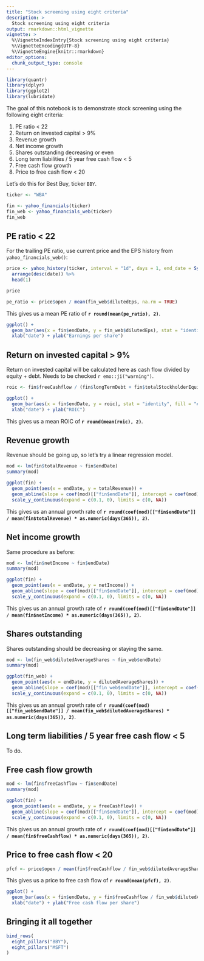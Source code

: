 ```yaml
---
title: "Stock screening using eight criteria"
description: >
  Stock screening using eight criteria
output: rmarkdown::html_vignette
vignette: >
  %\VignetteIndexEntry{Stock screening using eight criteria}
  %\VignetteEncoding{UTF-8}
  %\VignetteEngine{knitr::rmarkdown}
editor_options: 
  chunk_output_type: console
---
```


```r
library(quantr)
library(dplyr)
library(ggplot2)
library(lubridate)
```

The goal of this notebook is to demonstrate stock screening using the following eight criteria:

1. PE ratio < 22
2. Return on invested capital > 9%
3. Revenue growth
4. Net income growth
5. Shares outstanding decreasing or even
6. Long term liabilities / 5 year free cash flow < 5
7. Free cash flow growth
8. Price to free cash flow < 20

Let's do this for Best Buy, ticker `BBY`.

```r
ticker <- "WBA"

fin <- yahoo_financials(ticker)
fin_web <- yahoo_financials_web(ticker)
fin_web
```

## PE ratio < 22

For the trailing PE ratio, use current price and the EPS history from `yahoo_financials_web()`:

```r
price <- yahoo_history(ticker, interval = "1d", days = 1, end_date = Sys.time()) %>%
  arrange(desc(date)) %>%
  head(1)

price
```

```r
pe_ratio <- price$open / mean(fin_web$dilutedEps, na.rm = TRUE)
```

This gives us a mean PE ratio of __`r round(mean(pe_ratio), 2)`__.

```r
ggplot() +
  geom_bar(aes(x = fin$endDate, y = fin_web$dilutedEps), stat = "identity", fill = "#33658A", width = as.numeric(days(100))) +
  xlab("date") + ylab("Earnings per share")
```

## Return on invested capital > 9%

Return on invested capital will be calculated here as cash flow divided by equity + debt. Needs to be checked `r emo::ji("warning")`.

```r
roic <- fin$freeCashflow / (fin$longTermDebt + fin$totalStockholderEquity)

ggplot() +
  geom_bar(aes(x = fin$endDate, y = roic), stat = "identity", fill = "#33658A", width = as.numeric(days(100))) +
  xlab("date") + ylab("ROIC")
```

This gives us a mean ROIC of __`r round(mean(roic), 2)`__.

## Revenue growth

Revenue should be going up, so let's try a linear regression model.

```r
mod <- lm(fin$totalRevenue ~ fin$endDate)
summary(mod)
```

```r
ggplot(fin) + 
  geom_point(aes(x = endDate, y = totalRevenue)) + 
  geom_abline(slope = coef(mod)[["fin$endDate"]], intercept = coef(mod)[["(Intercept)"]]) +
  scale_y_continuous(expand = c(0.1, 0), limits = c(0, NA))
```

This gives us an annual growth rate of __`r round(coef(mod)[["fin$endDate"]] / mean(fin$totalRevenue) * as.numeric(days(365)), 2)`__.

## Net income growth

Same procedure as before:

```r
mod <- lm(fin$netIncome ~ fin$endDate)
summary(mod)
```

```r
ggplot(fin) + 
  geom_point(aes(x = endDate, y = netIncome)) + 
  geom_abline(slope = coef(mod)[["fin$endDate"]], intercept = coef(mod)[["(Intercept)"]]) +
  scale_y_continuous(expand = c(0.1, 0), limits = c(0, NA))
```

This gives us an annual growth rate of __`r round(coef(mod)[["fin$endDate"]] / mean(fin$netIncome) * as.numeric(days(365)), 2)`__.

## Shares outstanding

Shares outstanding should be decreasing or staying the same.

```r
mod <- lm(fin_web$dilutedAverageShares ~ fin_web$endDate)
summary(mod)
```

```r
ggplot(fin_web) + 
  geom_point(aes(x = endDate, y = dilutedAverageShares)) + 
  geom_abline(slope = coef(mod)[["fin_web$endDate"]], intercept = coef(mod)[["(Intercept)"]]) +
  scale_y_continuous(expand = c(0.1, 0), limits = c(0, NA))
```

This gives us an annual growth rate of __`r round(coef(mod)[["fin_web$endDate"]] / mean(fin_web$dilutedAverageShares) * as.numeric(days(365)), 2)`__.

## Long term liabilities / 5 year free cash flow < 5

To do.

## Free cash flow growth

```r
mod <- lm(fin$freeCashflow ~ fin$endDate)
summary(mod)
```

```r
ggplot(fin) + 
  geom_point(aes(x = endDate, y = freeCashflow)) + 
  geom_abline(slope = coef(mod)[["fin$endDate"]], intercept = coef(mod)[["(Intercept)"]]) +
  scale_y_continuous(expand = c(0.1, 0), limits = c(0, NA))
```

This gives us an annual growth rate of __`r round(coef(mod)[["fin$endDate"]] / mean(fin$freeCashflow) * as.numeric(days(365)), 2)`__.

## Price to free cash flow < 20

```r
pfcf <- price$open / mean(fin$freeCashflow / fin_web$dilutedAverageShares, na.rm = TRUE)
```

This gives us a price to free cash flow of __`r round(mean(pfcf), 2)`__.

```r
ggplot() +
  geom_bar(aes(x = fin$endDate, y = fin$freeCashflow / fin_web$dilutedAverageShares), stat = "identity", fill = "#33658A", width = as.numeric(days(100))) +
  xlab("date") + ylab("Free cash flow per share")
```

## Bringing it all together

```r
bind_rows(
  eight_pillars("BBY"),
  eight_pillars("MSFT")
)
```
